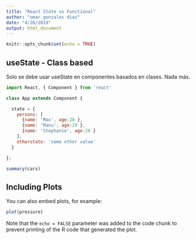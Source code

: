 ```yaml
---
title: "React State vs Functional"
author: "omar gonzales diaz"
date: "4/26/2019"
output: html_document
---
```


```r
knitr::opts_chunk$set(echo = TRUE)
```

## useState - Class based


Solo se debe usar useState en componentes basados en clases. Nada más.

```js
import React, { Component } from 'react'

class App extends Component {

  state = {
    persons: [
      {name: 'Max', age:28 },
      {name: 'Manu', age:29 },
      {name: 'Stephanie', age:26 }
    ],
    otherstate: 'some other value'
  }

};

```


```r
summary(cars)
```

## Including Plots

You can also embed plots, for example:

```r
plot(pressure)
```

Note that the `echo = FALSE` parameter was added to the code chunk to prevent printing of the R code that generated the plot.
